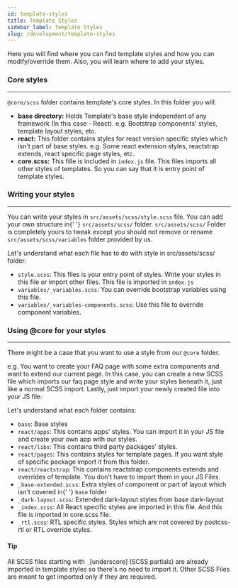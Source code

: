 ```yaml
---
id: template-styles
title: Template Styles
sidebar_label: Template Styles
slug: /development/template-styles
---
```



<p>
  Here you will find where you can find template styles and how you can modify/override them. Also, you will learn where
  to add your styles.
</p>

### Core styles

---

<p>
  <code>@core/scss</code> folder contains template's core styles. In this folder you will:
</p>

<ul className='pl-3'>
  <li>
    <strong>base directory:</strong> Holds Template's base style independent of any framework (In this case - React).
    e.g. Bootstrap components' styles, template layout styles, etc.
  </li>
  <li>
    <strong>react:</strong> This folder contains styles for react version specific styles which isn't part of base
    styles. e.g. Some react extension styles, reactstrap extends, react specific page styles, etc.
  </li>
  <li>
    <strong>core.scss:</strong> This fille is included in <code>index.js</code> file. This files imports all other
    styles of templates. So you can say that it is entry point of template styles.
  </li>
</ul>

### Writing your styles

---

<p>
  You can write your styles in <code>src/assets/scss/style.scss</code> file. You can add your own structure in{' '}
  <code>src/assets/scss/</code>
  folder. <code>src/assets/scss/</code> Folder is completely yours to tweak except you should not remove or rename
  <code>src/assets/scss/variables</code> folder provided by us.
</p>

<p>Let's understand what each file has to do with style in src/assets/scss/ folder:</p>

<ul className='pl-3 mb-5'>
  <li>
    <code>style.scss</code>: This files is your entry point of styles. Write your styles in this file or import other
    files. This file is imported in <code>index.js</code>
  </li>
  <li>
    <code>variables/_variables.scss</code>: You can override bootstrap variables using this file.
  </li>
  <li>
    <code>variables/_variables-components.scss</code>: Use this file to override component variables.
  </li>
</ul>

### Using @core for your styles

---

<p>
  There might be a case that you want to use a style from our <code>@core</code> folder.
</p>

<p>
  e.g. You want to create your FAQ page with some extra components and want to extend our current page. In this case,
  you can create a new SCSS file which imports our faq page style and write your styles beneath it, just like a normal
  SCSS import. Lastly, just import your newly created file into your JS file.
</p>

<p>Let's understand what each folder contains:</p>

<ul className='pl-3'>
  <li>
    <code>base</code>: Base styles
  </li>
  <li>
    <code>react/apps</code>: This contains apps' styles. You can import it in your JS file and create your own app with
    our styles.
  </li>
  <li>
    <code>react/libs</code>: This contains third party packages' styles.
  </li>
  <li>
    <code>react/pages</code>: This contains styles for template pages. If you want style of specific package import it
    from this folder.
  </li>
  <li>
    <code>react/reactstrap</code>: This contains reactstrap components extends and overrides of template. You don't have
    to import them in your JS Files.
  </li>
  <li>
    <code>_base-extended.scss</code>: Extra styles of component or part of layout which isn't covered in{' '}
    <code>base</code> folder
  </li>
  <li>
    <code>_dark-layout.scss</code>: Extended dark-layout styles from base dark-layout
  </li>
  <li>
    <code>_index.scss</code>: All React specific styles are imported in this file. And this file is imported in
    core.scss file.
  </li>
  <li>
    <code>_rtl.scss</code>: RTL specific styles. Styles which are not covered by postcss-rtl or RTL override styles.
  </li>
</ul>

<Alert className='mt-5' color='success'>
  <h4 className='alert-heading'>Tip</h4>
  <div className='alert-body'>
    All SCSS files starting with <code>_</code>[underscore] (SCSS partials) are already imported in template styles so
    there's no need to import it. Other SCSS Files are meant to get imported only if they are required.
  </div>
</Alert>
